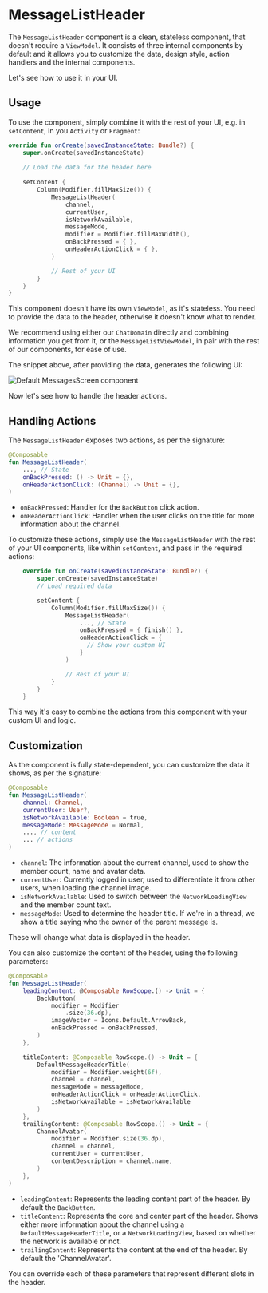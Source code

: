 # MessageListHeader

The `MessageListHeader` component is a clean, stateless component, that doesn't require a `ViewModel`. It consists of three internal components by default and it
allows you to customize the data, design style, action handlers and the internal components.

Let's see how to use it in your UI.

## Usage

To use the component, simply combine it with the rest of your UI, e.g. in `setContent`, in you `Activity` or `Fragment`:

```kotlin
override fun onCreate(savedInstanceState: Bundle?) {
    super.onCreate(savedInstanceState)
    
    // Load the data for the header here
    
    setContent {
        Column(Modifier.fillMaxSize()) {
            MessageListHeader(
                channel,
                currentUser,
                isNetworkAvailable,
                messageMode,
                modifier = Modifier.fillMaxWidth(),
                onBackPressed = { },
                onHeaderActionClick = { },
            )

            // Rest of your UI
        }
    }
}
```

This component doesn't have its own `ViewModel`, as it's stateless. You need to provide the data to the header, otherwise it doesn't know what to render.

We recommend using either our `ChatDomain` directly and combining information you get from it, or the `MessageListViewModel`, in pair with the rest of our components, for ease of use.

The snippet above, after providing the data, generates the following UI:

![Default MessagesScreen component](../../assets/compose_default_message_list_header_component.png)

Now let's see how to handle the header actions.

## Handling Actions

The `MessageListHeader` exposes two actions, as per the signature:

```kotlin
@Composable
fun MessageListHeader(
    ..., // State
    onBackPressed: () -> Unit = {},
    onHeaderActionClick: (Channel) -> Unit = {},
)
```

* `onBackPressed`: Handler for the `BackButton` click action.
* `onHeaderActionClick`: Handler when the user clicks on the title for more information about the channel.

To customize these actions, simply use the `MessageListHeader` with the rest of your UI components, like within `setContent`, and pass in the required actions:

```kotlin
    override fun onCreate(savedInstanceState: Bundle?) {
        super.onCreate(savedInstanceState)
        // Load required data

        setContent {
            Column(Modifier.fillMaxSize()) {
                MessageListHeader(
                    ..., // State
                    onBackPressed = { finish() },
                    onHeaderActionClick = { 
                      // Show your custom UI
                    }
                )

                // Rest of your UI
            }
        }
    }
```

This way it's easy to combine the actions from this component with your custom UI and logic.

## Customization

As the component is fully state-dependent, you can customize the data it shows, as per the signature:

```kotlin
@Composable
fun MessageListHeader(
    channel: Channel,
    currentUser: User?,
    isNetworkAvailable: Boolean = true,
    messageMode: MessageMode = Normal,
    ..., // content
    ... // actions
)
```

* `channel`: The information about the current channel, used to show the member count, name and avatar data.
* `currentUser`: Currently logged in user, used to differentiate it from other users, when loading the channel image.
* `isNetworkAvailable`: Used to switch between the `NetworkLoadingView` and the member count text.
* `messageMode`: Used to determine the header title. If we're in a thread, we show a title saying who the owner of the parent message is.

These will change what data is displayed in the header.

You can also customize the content of the header, using the following parameters:

```kotlin
@Composable
fun MessageListHeader(
    leadingContent: @Composable RowScope.() -> Unit = {
        BackButton(
            modifier = Modifier
                .size(36.dp),
            imageVector = Icons.Default.ArrowBack,
            onBackPressed = onBackPressed,
        )
    },

    titleContent: @Composable RowScope.() -> Unit = {
        DefaultMessageHeaderTitle(
            modifier = Modifier.weight(6f),
            channel = channel,
            messageMode = messageMode,
            onHeaderActionClick = onHeaderActionClick,
            isNetworkAvailable = isNetworkAvailable
        )
    },
    trailingContent: @Composable RowScope.() -> Unit = {
        ChannelAvatar(
            modifier = Modifier.size(36.dp),
            channel = channel,
            currentUser = currentUser,
            contentDescription = channel.name,
        )
    },
)
```

* `leadingContent`: Represents the leading content part of the header. By default the `BackButton`.
* `titleContent`: Represents the core and center part of the header. Shows either more information about the channel using a `DefaultMessageHeaderTitle`, or a `NetworkLoadingView`, based on whether the network is available or not.
* `trailingContent`: Represents the content at the end of the header. By default the 'ChannelAvatar'.

You can override each of these parameters that represent different slots in the header.
<!-- TODO WIP PAGE If you want to build a fully custom header, read our [Building Custom Screens](../07-guides/06-building-custom-screens.mdx) guide. -->
